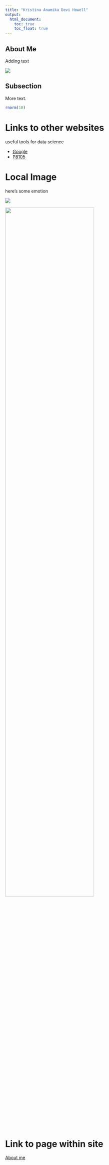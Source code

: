 ```yaml
---
title: "Kristina Anamika Devi Howell"
output: 
  html_document:
    toc: true
    toc_float: true
---
```


## About Me

Adding text

![](https://media.giphy.com/media/drXGoW1iudhKw/giphy.gif)


## Subsection

More text. 

```r
rnorm(10)
```

# Links to other websites

useful tools for data science

* [Google](https://www.google.com/)
* [P8105](https://www.p8105.com/)

# Local Image

here's some emotion

![](john.jpg)

<img src="john.jpg" style = "width:75%">


# Link to page within site

[About me](about.html)







